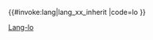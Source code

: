 <includeonly>{{#invoke:lang|lang_xx_inherit
|code=lo
}}</includeonly><noinclude>
{{Documentation|Template:Lang-x/doc}}
[[Category:壯侗語族多語言支持模板|Lang-lo]]
</noinclude>